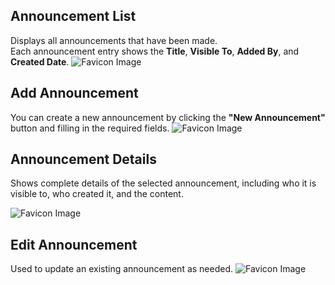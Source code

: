 ## Announcement List

Displays all announcements that have been made.  
Each announcement entry shows the **Title**, **Visible To**, **Added By**, and **Created Date**.
![Favicon Image](/images/annoucenmentlist.png)

## Add Announcement

You can create a new announcement by clicking the **"New Announcement"** button and filling in the required fields.
![Favicon Image](/images/annoucement.png)

## Announcement Details

Shows complete details of the selected announcement, including who it is visible to, who created it, and the content.

![Favicon Image](/images/annoucementdetail.png)

## Edit Announcement

Used to update an existing announcement as needed.
![Favicon Image](/images/annoucementedit.png)
